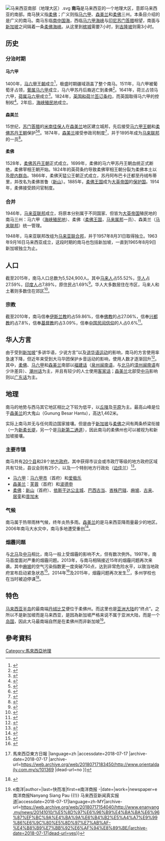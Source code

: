 {{refimprove|time=2018-07-20T13:07:08+00:00}}
[[File:马来西亚南部（地理大区）.svg|thumb]]
'''南马'''是马来西亚的一个地理大区，意即马来西亚的南部。南马狭义指[[柔佛|柔佛]]；广义则指[[马六甲|马六甲]]、[[森美兰|森美兰]]和[[柔佛|柔佛]]三州。本条目介绍的是广义的南马。南马东临[[南中国海|南中国海]]，西临[[马六甲海峡|马六甲海峡]]与[[印尼|印尼]][[苏门答腊|苏门答腊]]相望，南面与[[新加坡|新加坡]]之间隔着一条[[柔佛海峡|柔佛海峡]]。从这里到[[槟城|槟城]]需要7小时，到[[吉隆坡|吉隆坡]]则需3小时。

== 历史 ==
=== 分治时期 ===
==== 马六甲 ====
1400年，[[马六甲王朝|马六甲王朝]]成立<ref name=Coedes>{{Cite book
  | last = Cœdès
  | first = George
  | authorlink = Georges Coedès
  | title = The Indianized states of Southeast Asia
  | publisher = University of Hawaii Press
  | year = 1968
  | url = https://books.google.com/books?id=iDyJBFTdiwoC
  | isbn = 978-0-8248-0368-1
  | access-date = 2018-07-17
  | archive-date = 2017-02-21
  | archive-url = https://web.archive.org/web/20170221060339/https://books.google.com/books?id=iDyJBFTdiwoC
  | dead-url = no
  }}</ref>，极盛时期疆域涵盖了整个南马。1511年，马六甲被葡萄牙占领，[[葡属马六甲|葡属马六甲]]成立，马六甲苏丹后裔逃亡到柔佛<ref name="RICKLEFSp23">{{cite book |last=Ricklefs |first=M.C. |title=A History of Modern Indonesia since c. 1300, 2nd Edition |publisher=MacMillan |year=1991 |location=London |pages=23 |isbn=0-333-57689-6 }}</ref>。1641年，荷兰占领马六甲，[[荷属马六甲|荷属马六甲]]成立<ref>{{cite book |last=De Witt |first=Dennis |title=History of the Dutch in Malaysia |location=Malaysia |publisher=Nutmeg Publishing |year=2007 |isbn=978-983-43519-0-8 |url=https://books.google.com/books?id=T92ajjSBi_wC |access-date=2018-07-17 |archive-date=2016-04-25 |archive-url=https://web.archive.org/web/20160425225006/https://books.google.com/books?id=T92ajjSBi_wC |dead-url=no }}</ref>。1824年，[[1824年英荷条约|英国和荷兰签订条约]]，而英国取得马六甲的控制权<ref>{{cite web |title=traktaat van Londen, 1824 |url=http://www.antenna.nl/wvi/nl/dh/geschiedenis/traktaat.html |website=www.antenna.nl |accessdate=2018-07-17 |archive-date=2009-01-30 |archive-url=https://web.archive.org/web/20090130080004/http://www.antenna.nl/wvi/nl/dh/geschiedenis/traktaat.html |dead-url=no }}</ref>。2年后，[[海峡殖民地|海峡殖民地]]成立。

==== 森美兰 ====
15世纪，[[苏门答腊|苏门答腊]]的[[米南佳保人|米南佳保人]]在[[森美兰|森美兰]]地区建立城邦，先后接受[[马六甲王朝|马六甲王朝]]和[[柔佛苏丹王朝|柔佛苏丹王朝]]保护<ref name=travel>{{cite web|url=http://go2travelmalaysia.com/tour_malaysia/ns_historical.htm|title=Negeri Sembilan - History and Culture|website=go2travelmalaysia.com|accessdate=2018-07-17|archive-date=2018-07-28|archive-url=https://web.archive.org/web/20180728154442/http://go2travelmalaysia.com/tour_malaysia/ns_historical.htm|dead-url=no}}</ref><ref>{{cite web|url=https://museumvolunteersjmm.com/2016/04/04/the-minangkabau-of-negeri-sembilan/|title=The Minangkabau of Negeri Sembilan|date=2016-04-04|publisher=|accessdate=2018-07-17|archive-date=2018-07-05|archive-url=https://web.archive.org/web/20180705175516/https://museumvolunteersjmm.com/2016/04/04/the-minangkabau-of-negeri-sembilan/|dead-url=no}}</ref>。1874年，[[森美兰|森美兰]]接受参政司制度<ref>{{cite web|url=https://pekhabar.com/h-i-d-s-perjanjian-sungai-ujung-1874/|title=Perjanjian Sungai Ujung 1874 - PeKhabar|date=2016-04-21|publisher=|accessdate=2018-07-17|archive-date=2018-07-17|archive-url=https://web.archive.org/web/20180717184057/https://pekhabar.com/h-i-d-s-perjanjian-sungai-ujung-1874/|dead-url=no}}</ref>，并于1895年成为[[马来联邦|马来联邦]]的一员<ref>{{cite web|url=http://www.utusan.com.my/rencana/menyelusuri-sejarah-negeri-sembilan-1.163009|title=Menyelusuri sejarah Negeri Sembilan|publisher=|access-date=2018-07-17|archive-url=https://web.archive.org/web/20180717184051/http://www.utusan.com.my/rencana/menyelusuri-sejarah-negeri-sembilan-1.163009|archive-date=2018-07-17|dead-url=yes}}</ref>。

==== 柔佛 ====
1528年，[[柔佛苏丹王朝|柔佛苏丹王朝]]正式成立。1699年，柔佛的马六甲苏丹王朝血统正式断绝，柔佛宰相王朝开始。1824年的英荷条约导致柔佛宰相王朝分裂为柔佛本土以及[[廖内群岛|廖内群岛]]。1866年，柔佛天猛公王朝正式成立，苏丹阿布巴卡迁都至丹绒布蒂里，并改名为柔佛峇鲁（[[新山|新山]]）。1885年，[[柔佛王国|柔佛王国]]成为[[大英帝国|大英帝国]]的[[保护国|保护国]]。1914年，柔佛接受顾问官制度。

=== 合并 ===
1946年，[[马来亚联邦|马来亚联邦]]成立，将原本分别属于不同国家、但皆为[[大英帝国|大英帝国]]殖民地的南马三州：马六甲（[[海峡殖民地|海峡殖民地]]）、柔佛（[[柔佛王国|柔佛王国]]，[[马来属邦|马来属邦]]一员）、森美兰（[[马来联邦|马来联邦]]）统一管理。

1948年，马来亚联邦改组为[[马来亚联合邦|马来亚联合邦]]，并于1957年8月31日取得独立。1963年9月16日马来西亚成立，这段时期的南马也包括新加坡，一直到1965年8月9日新加坡独立为止。

== 人口 ==
截至2015年，南马人口总数为5,524,900人。其中[[马来西亚马来人|马来人]]占55.52%，[[马来西亚华人|华人]]占27.59%，[[马来西亚印度人|印度人]]占7.89%，原住民占1.69%<ref>{{cite web |title=Unjuran Populasi Penduduk 2015 |url=https://web.archive.org/web/20160212125740/http://pmr.penerangan.gov.my/index.php/info-terkini/19463-unjuran-populasi-penduduk-2015.html |date=2016-02-12}}</ref>。华人大多数居住在市区，马来人和土著则多数住在郊区<ref>{{cite web|url=http://ywlock.blogspot.com/2011/08/2010.html|title=Lock's Simple Life 知足常樂: 2010年馬來西亞人口調查報告(分析二)|first=|last=Lock|date=2011-08-02|publisher=|accessdate=2018-07-17|archive-date=2018-07-17|archive-url=https://web.archive.org/web/20180717183652/http://ywlock.blogspot.com/2011/08/2010.html|dead-url=no}}</ref>。

=== 宗教 ===
截至2010年，南马信奉[[马来西亚伊斯兰教|伊斯兰教]]的占59.86%，信奉[[佛教|佛教]]的占27.06%，信奉[[兴都教|兴都教]]的占7.8%，信奉[[马来西亚基督教|基督教]]的占3.09%，信奉[[中国民间信仰|中国民间信仰]]的人占0.6%<ref>{{cite web|url=https://www.statistics.gov.my/censusatlas/images/ReligionEN.pdf|title=ReligionEN.pdf|accessdate=2018-07-15|archive-date=2019-05-06|archive-url=https://web.archive.org/web/20190506080631/https://www.statistics.gov.my/censusatlas/images/ReligionEN.pdf|dead-url=no}}</ref>。

== 华人方言 ==
由于受到[[新加坡|新加坡]]“多讲华语，少说方言”以及[[讲华语运动|讲华语运动]]的影响，南马的方言使用率急速下降，但近年来受到大马华团保护乡音运动的影响，使用人数才逐渐回升<ref>{{cite web |title=潘正联·乡音，寄何处？ |url=http://www.sinchew.com.my/node/1709452 |website=星洲网 Sin Chew Daily |language=zh-hans |date=2017-12-11 |accessdate=2018-07-15 |archive-date=2018-07-15 |archive-url=https://web.archive.org/web/20180715093827/http://www.sinchew.com.my/node/1709452 |dead-url=no }}</ref>。其中，[[柔佛|柔佛]]、[[马六甲|马六甲]]和[[森美兰|森美兰]]南部以[[福建话|福建话]]（[[泉州|泉州]][[闽南语|闽南语]]，与[[北马|北马]]的[[漳州|漳州]][[闽南语|闽南语]]有少许差异）、[[潮州话|潮州话]]为主，并且有较少的人士使用[[客家话|客家话]]；[[森美兰|森美兰]]北部受[[中马|中马]]影响则以[[广东话|广东话]]为主。

== 地理 ==
南马的地势与西马其它地区相比之下较为低平，以[[丘陵|丘陵]]及[[平原|平原]]为主。最高山峰是位于[[森美兰|森美兰]]的大鬼山（Gunung Besar Hantu），高达1,462米。

实际上南马并无与任何周边国家接壤。但是由于[[新加坡|新加坡]]与[[柔佛|柔佛]]之间有两条桥梁衔接（一为[[新柔长堤|新柔长堤]]，另一个是[[马新第二通道|马新第二通道]]），因此南马的柔佛州也可以被视为和新加坡接壤。

===主要市镇===
南马共有[[马来西亚县份|20个县]]和28个[[马来西亚地方政府|地方政府]]。其中获得市议会或市政厅等级的地方政府区域共有12处，县议会则有25个，以及一个特别地方行政处（[[边佳兰|边佳兰]]）<ref>{{Cite web |url=http://www.epbt.gov.my/osc/PBT2_index.cfm?Neg=00&Taraf=0 |title=存档副本 |access-date=2018-07-17 |archive-url=https://web.archive.org/web/20180206100710/http://www.epbt.gov.my/osc/PBT2_index.cfm?Neg=00&Taraf=0 |archive-date=2018-02-06 |dead-url=yes }}</ref>。
*[[马六甲|马六甲]]：[[马六甲市|马六甲市]]（首府）和[[爱极乐|爱极乐]]
*[[森美兰|森美兰]]：[[芙蓉市|芙蓉]]（首府）和[[波德申|波德申]]
*[[柔佛|柔佛]]：[[新山|新山]]（首府）、[[依斯干达公主城|依斯干达公主城]]、[[巴西古当|巴西古当]]、[[峇株巴辖|峇株巴辖]]、[[麻坡|麻坡]]、[[古来|古来]]、[[居銮|居銮]]和[[昔加末|昔加末]]

===气候===
南马属于热带雨林气候，终年炎热多雨。[[森美兰|森美兰]]的{{tsl|ms|Kuala Pilah|瓜拉庇劳}}是马来西亚降雨量最少的地区。2006年南马大水灾中，南马多地遭受重创<ref>{{cite web |title=光华日报::旧网站 |url=http://archive.kwongwah.com.my/kwyp_news/news_show_old.asp?n=69673&rlt=138&cls=101&txt=2006/12/22/gn20061222_69673 |website=archive.kwongwah.com.my |accessdate=2020-10-03 |archive-date=2018-07-17 |archive-url=https://web.archive.org/web/20180717153917/http://archive.kwongwah.com.my/kwyp_news/news_show_old.asp?n=69673&rlt=138&cls=101&txt=2006%2F12%2F22%2Fgn20061222_69673 |dead-url=no }}</ref>。

=== 烟霾问题 ===
与[[北马|北马]]及[[中马|中马]]相比，南马一般上受烟霾的影响不大，但有数次例外。1997年，南马首度面对严重的烟霾问题。2013年，与南马相隔接近15年的烟霾问题再次来袭。其中[[麻坡|麻坡]]的空气污染指数更一度突破750点，达到非常危险水平，以致当地政府宣布启动紧急状态<ref>{{cite web |title=指數一度飆至750點 麻坡禮讓緊急狀態 |url=http://www.chinapress.com.my/node/537361 |publisher=中國報 |accessdate=2014-09-21 |archiveurl=https://web.archive.org/web/20140709045435/http://www.chinapress.com.my/node/537361 |archivedate=2014-07-09 |deadurl=yes }}</ref>。2014年<ref>{{cite web |title=【更新】苏岛热点增．烟霾来袭．南马空气污染指数攀升 |url=http://www.sinchew.com.my/node/1412038 |website=星洲网 Sin Chew Daily |language=zh-hans |date=2014-10-08 |accessdate=2018-07-17 |archive-date=2018-07-17 |archive-url=https://web.archive.org/web/20180717183423/http://www.sinchew.com.my/node/1412038 |dead-url=no }}</ref>及2015年，烟霾问题再次发生<ref>{{cite web |title=新山空氣污染指數中等 |url=http://www.orientaldaily.com.my/s/101369 |website=東方網 {{!}} 馬來西亞東方日報 |language=zh |accessdate=2018-07-17 |archive-date=2018-07-17 |archive-url=https://web.archive.org/web/20180717183450/http://www.orientaldaily.com.my/s/101369 |dead-url=no }}</ref>，多州学校也在当时被迫停课<ref>{{cite web |title=烟霾严重 大马宣布停课2天 - 大纪元 |url=http://www.epochtimes.com/gb/15/10/4/n4542558.htm |website=大纪元 www.epochtimes.com |language=zh-CN |date=2015-10-04 |accessdate=2018-07-17 |archive-date=2018-07-17 |archive-url=https://web.archive.org/web/20180717154140/http://www.epochtimes.com/gb/15/10/4/n4542558.htm |dead-url=no }}</ref>。

== 特色 ==
[[马来西亚半岛|马来西亚半岛]]的最南端[[丹绒比艾|丹绒比艾]]便位于柔佛州。而这里也是[[亚洲大陆|亚洲大陆]]的“终点”。之所以不是新加坡而是马来西亚，是因為新加坡严格来说不属于亚洲大陆，而是一个[[岛国|岛国]]，因此大马最南端自然是在柔佛州而非新加坡<ref>{{Cite news|url=http://www.enanyang.my/news/20141010/%E5%8D%97%E6%96%B9%E4%BA%BA%E6%96%87%EF%BC%9A%E4%BA%9A%E6%B4%B2%E5%A4%A7%E9%99%86%E6%9C%80%E5%8D%97%E7%AB%AF-%E4%B8%B9%E7%BB%92%E6%AF%94%E8%89%BE/|title=南方人文：亚洲大陆最南端 丹绒比艾{{!}} e南洋|author=|last=快而准|first=e南洋商报 -|date=|work=|newspaper=e南洋商报Nanyang Siang Pau {{!}} 马来西亚新闻真实报道|accessdate=2018-07-17|language=zh-MY|archive-url=https://web.archive.org/web/20180717154040/http://www.enanyang.my/news/20141010/%E5%8D%97%E6%96%B9%E4%BA%BA%E6%96%87%EF%BC%9A%E4%BA%9A%E6%B4%B2%E5%A4%A7%E9%99%86%E6%9C%80%E5%8D%97%E7%AB%AF-%E4%B8%B9%E7%BB%92%E6%AF%94%E8%89%BE/|archive-date=2018-07-17|dead-url=yes}}</ref>。

==參考資料==
{{Portal box|马来西亚}}
{{reflist|2}}
{{马来西亚地理大区}}

[[Category:馬來西亞地理|Category:馬來西亞地理]]